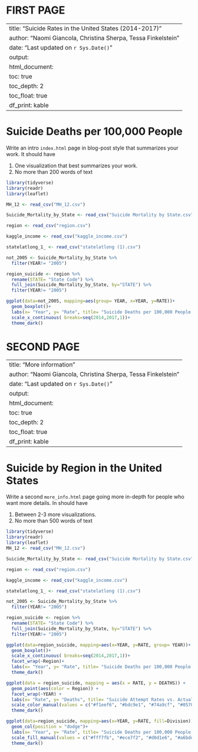 # FIRST PAGE

---
title: "Suicide Rates in the United States (2014-2017)"
author: "Naomi Giancola, Christina Sherpa, Tessa Finkelstein"
date: "Last updated on `r Sys.Date()`"
output:
  html_document:
    toc: true
    toc_depth: 2
    toc_float: true
    df_print: kable
---

<!-- 
Comments in HTML are like this! 
-->

# Suicide Deaths per 100,000 People

Write an intro `index.html` page in blog-post style that summarizes your work. It should have

1. One visualization that best summarizes your work.
1. No more than 200 words of text

```r
library(tidyverse)
library(readr)
library(leaflet)

MH_12 <- read_csv("MH_12.csv")

Suicide_Mortality_by_State <- read_csv("Suicide Mortality by State.csv")

region <- read_csv("region.csv")

kaggle_income <- read_csv("kaggle_income.csv")

statelatlong_1_ <- read_csv("statelatlong (1).csv")
```

```r
not_2005 <- Suicide_Mortality_by_State %>% 
  filter(YEAR!= "2005")

region_suicide <- region %>% 
  rename(STATE= "State Code") %>% 
  full_join(Suicide_Mortality_by_State, by="STATE") %>% 
  filter(YEAR!= "2005")

ggplot(data=not_2005, mapping=aes(group= YEAR, x=YEAR, y=RATE))+
  geom_boxplot()+
  labs(x= "Year", y= "Rate", title= "Suicide Deaths per 100,000 People in the United States (by Year)")+
  scale_x_continuous( breaks=seq(2014,2017,1))+
  theme_dark()
  ```
  
# SECOND PAGE

---
title: "More information"
author: "Naomi Giancola, Christina Sherpa, Tessa Finkelstein"
date: "Last updated on `r Sys.Date()`"
output:
  html_document:
    toc: true
    toc_depth: 2
    toc_float: true
    df_print: kable
---

<!--
Comments in HTML are like this! 
-->

# Suicide by Region in the United States

Write a second `more_info.html` page going more in-depth for people who want more details. In should have

1. Between 2-3 more visualizations.
1. No more than 500 words of text

```r
library(tidyverse)
library(readr)
library(leaflet)
MH_12 <- read_csv("MH_12.csv")

Suicide_Mortality_by_State <- read_csv("Suicide Mortality by State.csv")

region <- read_csv("region.csv")

kaggle_income <- read_csv("kaggle_income.csv")

statelatlong_1_ <- read_csv("statelatlong (1).csv")
```

```r
not_2005 <- Suicide_Mortality_by_State %>% 
  filter(YEAR!= "2005")

region_suicide <- region %>% 
  rename(STATE= "State Code") %>% 
  full_join(Suicide_Mortality_by_State, by="STATE") %>% 
  filter(YEAR!= "2005")
```
```r
ggplot(data=region_suicide, mapping=aes(x=YEAR, y=RATE, group= YEAR))+
  geom_boxplot()+
  scale_x_continuous( breaks=seq(2014,2017,1))+
  facet_wrap(~Region)+
  labs(x= "Year", y= "Rate", title= "Suicide Deaths per 100,000 People (by Region)")+
  theme_dark()

ggplot(data = region_suicide, mapping = aes(x = RATE, y = DEATHS)) +
  geom_point(aes(color = Region)) +
  facet_wrap(~YEAR) +
  labs(x= "Rate", y= "Deaths", title= "Suicide Attempt Rates vs. Actual Deaths (by Region)") +
  scale_color_manual(values = c("#f1eef6", "#bdc9e1", "#74a9cf", "#0570b0")) +
  theme_dark()

ggplot(data=region_suicide, mapping=aes(x=YEAR, y=RATE, fill=Division))+
  geom_col(position = "dodge")+
  labs(x= "Year", y= "Rate", title= "Suicide Deaths per 100,000 People (by Division)")+
  scale_fill_manual(values = c("#fff7fb", "#ece7f2", "#d0d1e6", "#a6bddb", "#74a9cf", "#3690c0", "#0570b0", "#045a8d", "#023858"))+
  theme_dark()
```
